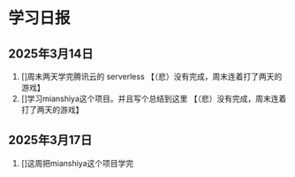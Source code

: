# 学习日报

## 2025年3月14日 
1. []周末两天学完腾讯云的 serverless  【（悲）没有完成，周末连着打了两天的游戏】
2. []学习mianshiya这个项目。并且写个总结到这里 【（悲）没有完成，周末连着打了两天的游戏】

## 2025年3月17日
1. []这周把mianshiya这个项目学完